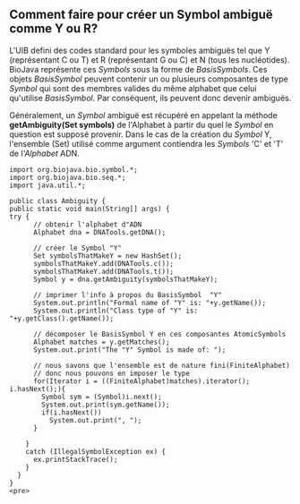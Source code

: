 == Comment faire pour cr&eacute;er un Symbol ambiguë comme Y ou R? ==

L'UIB defini des codes standard pour les symboles ambiguës tel que Y (représentant C ou T) et R (représentant G ou C) et N (tous les nucléotides). BioJava représente ces ''Symbols'' sous la forme de ''BasisSymbols''. Ces objets ''BasisSymbol'' peuvent contenir un ou plusieurs composantes de type ''Symbol'' qui sont des membres valides du même alphabet que celui qu'utilise ''BasisSymbol''. Par conséquent, ils peuvent donc devenir ambiguës.

Généralement, un ''Symbol'' ambiguë est récupéré en appelant la méthode '''getAmbiguity(Set symbols)''' de l'Alphabet à partir du quel le ''Symbol'' en question est supposé provenir. Dans le cas de la création du ''Symbol'' Y, l'ensemble (Set) utilisé comme argument contiendra les ''Symbols'' 'C' et 'T' de l'''Alphabet'' ADN.

<pre>
import org.biojava.bio.symbol.*;
import org.biojava.bio.seq.*;
import java.util.*;

public class Ambiguity {
public static void main(String[] args) {
try {
      // obtenir l'alphabet d"ADN
      Alphabet dna = DNATools.getDNA();

      // créer le Symbol "Y"
      Set symbolsThatMakeY = new HashSet();
      symbolsThatMakeY.add(DNATools.c());
      symbolsThatMakeY.add(DNATools.t());
      Symbol y = dna.getAmbiguity(symbolsThatMakeY);

      // imprimer l'info à propos du BasisSymbol  "Y"
      System.out.println("Formal name of "Y" is: "+y.getName());
      System.out.println("Class type of "Y" is: "+y.getClass().getName());

      // décomposer le BasisSymbol Y en ces composantes AtomicSymbols
      Alphabet matches = y.getMatches();
      System.out.print("The "Y" Symbol is made of: ");

      // nous savons que l'ensemble est de nature fini(FiniteAlphabet)
      // donc nous pouvons en imposer le type
      for(Iterator i = ((FiniteAlphabet)matches).iterator(); i.hasNext();){
        Symbol sym = (Symbol)i.next();
        System.out.print(sym.getName());
        if(i.hasNext())
          System.out.print(", ");
      }

    }
    catch (IllegalSymbolException ex) {
      ex.printStackTrace();
    }
  }
}
<pre></pre>